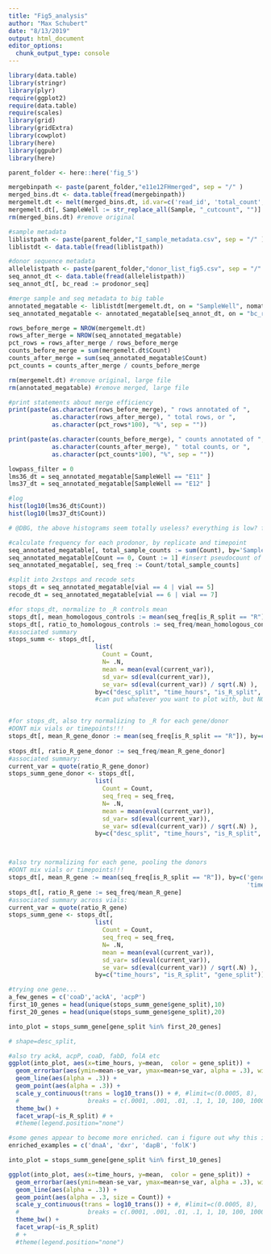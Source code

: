 ```yaml
---
title: "Fig5_analysis"
author: "Max Schubert"
date: "8/13/2019"
output: html_document
editor_options: 
  chunk_output_type: console
---
```


```r

library(data.table)
library(stringr)
library(plyr)
require(ggplot2)
require(data.table)
require(scales)
library(grid)
library(gridExtra)
library(cowplot)
library(here)
library(ggpubr)
library(here)

parent_folder <- here::here('fig_5')

```

```r
mergebinpath <- paste(parent_folder,"e11e12FHmerged", sep = "/" )
merged_bins.dt <- data.table(fread(mergebinpath))
mergemelt.dt <- melt(merged_bins.dt, id.var=c('read_id', 'total_count', 'bc_read'), value.name='Count', variable.name='Sample')
mergemelt.dt[, SampleWell := str_replace_all(Sample, "_cutcount", "")]
rm(merged_bins.dt) #remove original

```

```r
#sample metadata 
liblistpath <- paste(parent_folder,"I_sample_metadata.csv", sep = "/" )
liblistdt <- data.table(fread(liblistpath))

#donor sequence metadata
allelelistpath <- paste(parent_folder,"donor_list_fig5.csv", sep = "/" )
seq_annot_dt <- data.table(fread(allelelistpath))
seq_annot_dt[, bc_read := prodonor_seq]

```

```r
#merge sample and seq metadata to big table
annotated_megatable <- liblistdt[mergemelt.dt, on = "SampleWell", nomatch = 0]
seq_annotated_megatable <- annotated_megatable[seq_annot_dt, on = "bc_read", nomatch = 0]

rows_before_merge = NROW(mergemelt.dt)
rows_after_merge = NROW(seq_annotated_megatable)
pct_rows = rows_after_merge / rows_before_merge
counts_before_merge = sum(mergemelt.dt$Count)
counts_after_merge = sum(seq_annotated_megatable$Count)
pct_counts = counts_after_merge / counts_before_merge

rm(mergemelt.dt) #remove original, large file
rm(annotated_megatable) #remove merged, large file

#print statements about merge efficiency
print(paste(as.character(rows_before_merge), " rows annotated of ",
            as.character(rows_after_merge), " total rows, or ",
            as.character(pct_rows*100), "%", sep = ""))

print(paste(as.character(counts_before_merge), " counts annotated of ",
            as.character(counts_after_merge), " total counts, or ",
            as.character(pct_counts*100), "%", sep = ""))
```

```r
lowpass_filter = 0
lms36_dt = seq_annotated_megatable[SampleWell == "E11" ]
lms37_dt = seq_annotated_megatable[SampleWell == "E12" ]

#log
hist(log10(lms36_dt$Count))
hist(log10(lms37_dt$Count))

# @DBG, the above histograms seem totally useless? everything is low? filtering on zeroes or lowpass doesn't help

```

```r
#calculate frequency for each prodonor, by replicate and timepoint
seq_annotated_megatable[, total_sample_counts := sum(Count), by='SampleWell']
seq_annotated_megatable[Count == 0, Count := 1] #insert pseudocount of 1 AFTER taking sum, and BEFORE determining frequency
seq_annotated_megatable[, seq_freq := Count/total_sample_counts]

#split into 2xstops and recode sets
stops_dt = seq_annotated_megatable[vial == 4 | vial == 5]
recode_dt = seq_annotated_megatable[vial == 6 | vial == 7]

#for stops_dt, normalize to _R controls mean
stops_dt[, mean_homologous_controls := mean(seq_freq[is_R_split == "R"]), by='SampleWell']
stops_dt[, ratio_to_homologous_controls := seq_freq/mean_homologous_controls]
#associated summary
stops_summ <- stops_dt[,
                        list(
                          Count = Count,
                          N= .N,
                          mean = mean(eval(current_var)),
                          sd_var= sd(eval(current_var)),
                          se_var= sd(eval(current_var)) / sqrt(.N) ),
                        by=c("desc_split", "time_hours", "is_R_split", "gene_split")]
                        #can put whatever you want to plot with, but NOT vial! or samplewell


#for stops_dt, also try normalizing to _R for each gene/donor
#DONT mix vials or timepoints!!!
stops_dt[, mean_R_gene_donor := mean(seq_freq[is_R_split == "R"]), by=c('gene_split', 'desc_split',
                                                                        'vial', 'time_hours')]
stops_dt[, ratio_R_gene_donor := seq_freq/mean_R_gene_donor]
#associated summary:
current_var = quote(ratio_R_gene_donor)
stops_summ_gene_donor <- stops_dt[,
                        list(
                          Count = Count,
                          seq_freq = seq_freq,
                          N= .N,
                          mean = mean(eval(current_var)),
                          sd_var= sd(eval(current_var)),
                          se_var= sd(eval(current_var)) / sqrt(.N) ),
                        by=c("desc_split", "time_hours", "is_R_split", "gene_split")]



#also try normalizing for each gene, pooling the donors
#DONT mix vials or timepoints!!!
stops_dt[, mean_R_gene := mean(seq_freq[is_R_split == "R"]), by=c('gene_split', 'vial',
                                                                  'time_hours')]
stops_dt[, ratio_R_gene := seq_freq/mean_R_gene] 
#associated summary across vials:
current_var = quote(ratio_R_gene)
stops_summ_gene <- stops_dt[,
                        list(
                          Count = Count,
                          seq_freq = seq_freq,
                          N= .N,
                          mean = mean(eval(current_var)),
                          sd_var= sd(eval(current_var)),
                          se_var= sd(eval(current_var)) / sqrt(.N) ),
                        by=c("time_hours", "is_R_split", "gene_split")]
```



```r
#trying one gene...
a_few_genes = c('coaD','ackA', 'acpP')
first_10_genes = head(unique(stops_summ_gene$gene_split),10)
first_20_genes = head(unique(stops_summ_gene$gene_split),20)

into_plot = stops_summ_gene[gene_split %in% first_20_genes]

# shape=desc_split,

#also try ackA, acpP, coaD, fabD, folA etc
ggplot(into_plot, aes(x=time_hours, y=mean,  color = gene_split)) + 
  geom_errorbar(aes(ymin=mean-se_var, ymax=mean+se_var, alpha = .3), width=.1) +
  geom_line(aes(alpha = .3)) +
  geom_point(aes(alpha = .3)) +
  scale_y_continuous(trans = log10_trans()) + #, #limit=c(0.0005, 8), 
  #                   breaks = c(.0001, .001, .01, .1, 1, 10, 100, 1000, 10000)) +
  theme_bw() +
  facet_wrap(~is_R_split) # +
  #theme(legend.position="none")

```


```r
#some genes appear to become more enriched. can i figure out why this is? I think it's just low counts
enriched_examples = c('dnaA', 'dxr', 'dapB', 'folK')

into_plot = stops_summ_gene[gene_split %in% first_10_genes]

ggplot(into_plot, aes(x=time_hours, y=mean,  color = gene_split)) + 
  geom_errorbar(aes(ymin=mean-se_var, ymax=mean+se_var, alpha = .3), width=.1) +
  geom_line(aes(alpha = .3)) +
  geom_point(aes(alpha = .3, size = Count)) +
  scale_y_continuous(trans = log10_trans()) + #, #limit=c(0.0005, 8), 
  #                   breaks = c(.0001, .001, .01, .1, 1, 10, 100, 1000, 10000)) +
  theme_bw() +
  facet_wrap(~is_R_split) 
  # +
  #theme(legend.position="none")

```


